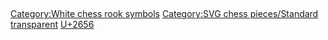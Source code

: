 == {{int:filedesc}} ==
{{Information
|Description={{en| Light rook on transparent square, default size 45x45}}
|Source={{own}} {{Created with Inkscape}}
|Date=2006-12-27
|Author=[[:en:User:Cburnett]]
|Permission=GFDL & BSD & GPL
|other_versions={{DerivativeVersions|Chess mlt45.svg|ChessCastlingMovie en.svg}}

}}

== {{int:license-header}} ==
{{self|GFDL|migration=relicense|BSD|GPL}}


[[Category:White chess rook symbols]]
[[Category:SVG chess pieces/Standard transparent]]
[[Category:Unicode MiscSymb SVG| U+2656]]